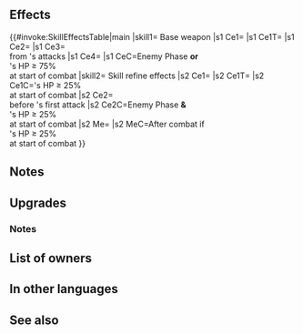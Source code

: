 {{Weapon Infobox
|tagid=SID_重歩傭兵の槍
|intID=4263
|image=wep_lc175
|exclusive=1
|weaponType=Lance
|cost=400
|might=16
|range=1
|effect=If foe initiates combat or foe's HP ≥ 75% at start of combat, inflicts Atk/Def-5 on foe, neutralizes penalties on unit, reduces damage from foe's attacks by 20% of unit's Def (excluding area-of-effect Specials), and grants Special cooldown charge +1 to unit per attack during combat (only highest value applied; does not stack).
|required=-
|refinePaths=default
|refineSP=400
|refineMedals=500
|refineDews=200
|refineStatsSkill1=3,0,0,0,0
|effectSkill1=At start of combat, if unit's HP ≥ 25%, inflicts Atk/Def-X on foe during combat (X = 5 + 15% of unit's Def) and restores 10 HP to unit after combat, and also, if foe initiates combat, grants Special cooldown count-2 to unit before foe's first attack during combat.
|properties=
}}
==Effects==
{{#invoke:SkillEffectsTable|main
|skill1={{SCi|weapon}} Base weapon
|s1 Ce1={{Eft|Temporary Debuffs|Atk/Def|5}}
|s1 Ce1T={{Tgt|Foe}}
|s1 Ce2={{Eft|Neutralize Penalties}}
|s1 Ce3={{Eft|Damage Reduction|20% of {{Tgt|Unit}}'s Def}}<br>from {{Tgt|Foe}}'s attacks
|s1 Ce4={{Eft|Accelerate Charge}}
|s1 CeC=Enemy Phase '''or'''<br>{{Tgt|Foe}}'s HP ≥ 75%<br>at start of combat
|skill2={{Si|Mercenary Lance|refine=Skill1}} Skill refine effects
|s2 Ce1={{Eft|Temporary Debuffs|Atk/Def|5 + 15% of {{Tgt|Unit}}'s Def}}
|s2 Ce1T={{Tgt|Foe}}
|s2 Ce1C={{Tgt|Unit}}'s HP ≥ 25%<br>at start of combat
|s2 Ce2={{Eft|Reduce Cooldown|2}}<br>before {{Tgt|Foe}}'s first attack
|s2 Ce2C=Enemy Phase '''&'''<br>{{Tgt|Unit}}'s HP ≥ 25%<br>at start of combat
|s2 Me={{Eft|Heal|10}}
|s2 MeC=After combat if<br>{{Tgt|Unit}}'s HP ≥ 25%<br>at start of combat
}}
==Notes==
{{IfFoeInitiates}}
{{Temporary debuffs}}
{{FlatDamageReduction}}
{{CooldownChargePlus}}

==Upgrades==
{{Weapon Upgrade List}}
===Notes===
{{After combat healing|name={{St|Mercenary Lance|refine=Skill1}}}}
{{CombatCooldownCount|-2|name={{St|Mercenary Lance|refine=Skill1}}}}
==List of owners==
{{Skill Hero List}}
==In other languages==
{{OtherLanguages
|japanese=重歩傭兵の槍
|german=Söldnerlanze
|spanishEU=Lanza mercenaria
|spanishLA=Lanza mercenaria
|french=Épieu mercenaire
|italian=Lancia al soldo
|chineseTW=重步傭兵之槍
|portuguese=Lança mercenária
}}
==See also==
{{See also skills|cond=(Description LIKE '%reduces damage from foe_s attacks by%of unit_s Def%' OR Description LIKE '%grants Special cooldown count-%before foe_s first attack%') AND Exclusive='1'}}
{{Weapons Navbox}}